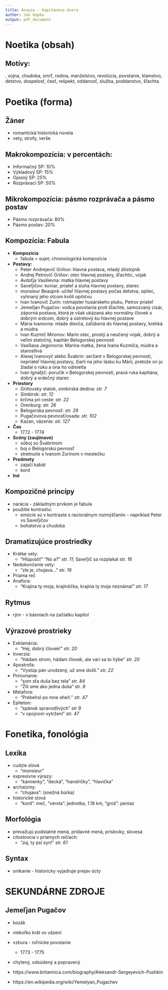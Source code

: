 ```yaml
---
title: Anayza - Kapitanova dcera
author: Jan Kapko
output: pdf_document
---
```


# Noetika (obsah)

## Motívy:
\text{\underline{láska}}, vojna, chudoba, smrť, rodina, manželstvo, revolúcia, povstanie, klamstvo,
detstvo, dospelosť, česť, rešpekt, oddanosť, služba, poddanstvo, šľachta

# Poetika (forma)

## Žáner
- romantická historická novela
- vety, strofy, verše

## Makrokompozícia: v percentách:
- Informačný SP: 10%
- Výkladový SP: 15%
- Opisný SP: 25%
- Rozprávací SP: 50%

## Mikrokompozícia: pásmo rozprávača a pásmo postav
- Pásmo rozprávača: 80%
- Pásmo postav: 20%

## Kompozícia: Fabula
- **Kompozícia**
  - fabula = sujet; chronologická kompozícia
- **Postavy:**
  - Peter Andrejevič Griňov: hlavná postava, mladý dôstojník
  - Andrej Petrovič Griňov: otec hlavnej postavy, šľachtic, vojak
  - Avdoťja Vasilievna: matka hlavnej postavy
  - Saveľjičov: koniar, priateľ a sluha hlavnej postavy, starec
  - monsieur Beaupré: učiteľ hlavnej postavy počas detstva, opilec, vyhnaný jeho otcom kvôli opilstvu
  - Ivan Ivanovič Zurín: rotmajster husárskeho pluku, Petrov priateľ
  - Jemeľjan Pugačov: vodca povstania proti šľachte, samozvaný cisár, záporná postava, ktorá je však ukázaná ako normálny človek s dobrým srdcom, dobrý a ústretový ku hlavnej postave
  - Mária Ivanovna: mlade dievča, zaľúbená do hlavnej postavy, krehká a múdra
  - Ivan Kuzmič Mironov: Marin otec, prostý a neučený vojak, dobrý a veľmi statočný, kapitán Belogorskej pevnosti
  - Vasiliasa Jegorovna: Marina matka, žena Ivana Kuzmiča, múdra a starostlivá
  - Alexej Ivanovyč alebo Švabrin: seržant v Belogorskej pevnosti, nepriateľ hlavnej postavy, žiarli na jeho lásku ku Márii, pretože on ju žiadal o ruku a ona ho odmietla
  - Ivan Ignaťjič: poručík v Belogorskej pevnosti, pravá ruka kapitána, dobrý a srdečný starec

- **Priestory**
  - Griňovsky statok, simbirská dedina: *str. 7*
  - Simbirsk: *str. 12*
  - krčma pri ceste: *str. 22*
  - Orenburg: *str. 26*
  - Belogorska pevnosť: *str. 29*
  - Pugačovova pevnosť/osada: *str. 102*
  - Kazan, väzenie: *str. 127*

- **Čas**
  - 1772 - 1774

- **Scény (zaujímave)**
  - súboj so Švabrinom
  - boj o Belogorskú pevnosť
  - stretnutie s Ivanom Zurínom v mestečku

- **Predmety**
  - zajačí kabát
  - kord

- **Iné**

## Kompozičné princípy
- narácia - základným prvkom je fabula
- použitie kontrastu:
  - emócie sú v kontraste s racionálnym rozmýšľaním - napríklad Peter vs Saveľjičov
  - bohatstvo a chudoba

## Dramatizujúce prostriedky
- Krátke vety: 
  - "Hlúposti!" "No a?" *str. 11*; Saveľjič sa rozplakal *str. 16*
- Nedokončenie vety: 
  - "zle je, chujava..." str. *19*
- Priama reč
- Anafora:
  - "Krajina ty moja, krajinôčka,
    krajina ty moja neznáma!" *str. 17*

## Rytmus
- rým - v básniach na začiatku kapitol

## Výrazové prostrieky
- Exklamácia: 
  - "Hej, dobrý človek!" *str. 20*
- Inverzia:
  - "Hádam strom, hádam človek, ale vari sa to hýbe" *str. 20*
- Apostrofa:
  - "Vystúp pán urodzený, už sme došli." *str. 22*
- Prirovnanie: 
  - "som sťa duša bez tela" *str. 84*
  - "Žili sme ako jedna duša" *str. 9*
- Metafora:
  - "Prebehol po mne oheň." *str. 47*
- Epiteton:
  - "spánok spravodlivých" *str 9.* 
  - "v opojnom vytržení" *str. 47*

# Fonetika, fonológia

## Lexika
- cudzie slová 
  - "monsieur" 
- expresívne výrazy:
  - "kamienky", "decká", "handričky", "hlavička"
- archaizmy:
  - "chujava": (snežná búrka)
- historické slová
  - "kord": meč, "versta": jednotka, 1.18 km, "groš": peniaz

## Morfológia
- prevažujú podstatné mená, prídavné mená, príslovky, slovesá
- citoslovcia v priamych rečiach:
  - "Juj, ty psí syn!" *str. 61*

## Syntax
- onikanie - historicky vyjadruje prejav úcty

# SEKUNDÁRNE ZDROJE

## Jemeľjan Pugačov
- kozák
- niekoľko krát vo väzení
- vzbura - roľnícke povstanie
  - 1773 - 1775
- chytený, odsúdený a popravený

- https://www.britannica.com/biography/Aleksandr-Sergeyevich-Pushkin
- https://en.wikipedia.org/wiki/Yemelyan_Pugachev

